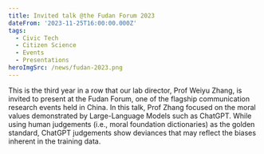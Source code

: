```yaml
---
title: Invited talk @the Fudan Forum 2023
dateFrom: '2023-11-25T16:00:00.000Z'
tags:
  - Civic Tech
  - Citizen Science
  - Events
  - Presentations
heroImgSrc: /news/fudan-2023.png
---
```


This is the third year in a row that our lab director, Prof Weiyu Zhang, is invited to present at the Fudan Forum, one of the flagship communication research events held in China. In this talk, Prof Zhang focused on the moral values demonstrated by Large-Language Models such as ChatGPT. While using human judgements (i.e., moral foundation dictionaries) as the golden standard, ChatGPT judgements show deviances that may reflect the biases inherent in the training data.
